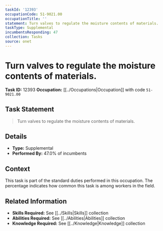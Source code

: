 ```yaml
---
taskId: '12393'
occupationCode: 51-9021.00
occupationTitle: ''
statement: Turn valves to regulate the moisture contents of materials.
taskType: Supplemental
incumbentsResponding: 47
collection: Tasks
source: onet
---
```

# Turn valves to regulate the moisture contents of materials.

**Task ID:** 12393
**Occupation:** [[../Occupations|Occupation]] with code `51-9021.00`

## Task Statement

> Turn valves to regulate the moisture contents of materials.

## Details

- **Type:** Supplemental
- **Performed By:** 47.0% of incumbents

## Context

This task is part of the standard duties performed in this occupation. The percentage indicates how common this task is among workers in the field.

## Related Information

- **Skills Required:** See [[../Skills|Skills]] collection
- **Abilities Required:** See [[../Abilities|Abilities]] collection
- **Knowledge Required:** See [[../Knowledge|Knowledge]] collection
